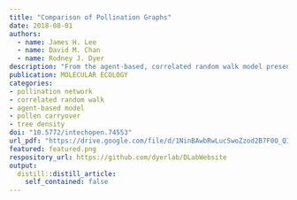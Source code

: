 ```yaml
---
title: "Comparison of Pollination Graphs"
date: 2018-08-01
authors:
  - name: James H. Lee
  - name: David M. Chan
  - name: Rodney J. Dyer
description: "From the agent-based, correlated random walk model presented, we observe theeffects of varying the maximum turning angle, δmax, tree density, ω, and pollen carryover, κmax, on the distribution of pollen within a tree population by examining pollination graphs. Varying maximum turning angle and pollen carryover alters the dispersal of pollen, which affects many measures of connectivity of the pollination graph. Among these measures the clustering coefficient of fathers is largest when δmax is between 60 and 90∘ . The greatest effect of varying ω is not on the clustering coefficient of fathers, but on the other measures of genetic diversity. In particular when comparing simulations with randomly placed trees with that of actual tree placement of C. florida at the VCU Rice Center, it is clear that having specific tree locations is crucial in determining the properties of a pollination graph."
publication: MOLECULAR ECOLOGY
categories:
- pollination network
- correlated random walk
- agent-based model
- pollen carryover
- tree density
doi: "10.5772/intechopen.74553"
url_pdf: "https://drive.google.com/file/d/1NinBAwbRwLucSwoZzod2B7F0O_QIuIpW/view"
featured: featured.png
respository_url: https://github.com/dyerlab/DLabWebsite
output:
  distill::distill_article:
    self_contained: false
---
```

